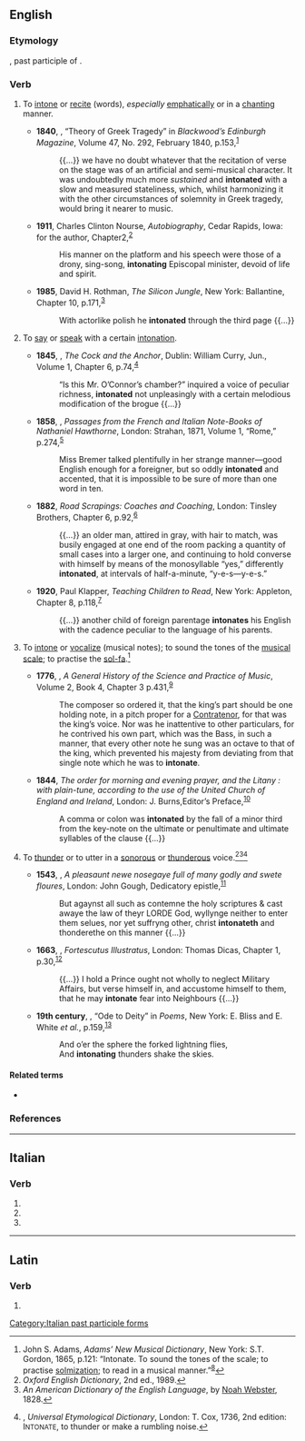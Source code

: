 ==English==

===Etymology===
{{der|en|la|intonatus}}, past participle of {{m|la|intonare||to thunder, resound}}.

===Verb===
{{en-verb}}

# {{lb|en|transitive|intransitive|dated}} To [[intone]] or [[recite]] (words), ''especially'' [[emphatic]]ally or in a [[chant]]ing manner.
#* '''1840''', {{w|Thomas De Quincey}}, “Theory of Greek Tragedy” in ''Blackwood’s Edinburgh Magazine'', Volume 47, No. 292, February 1840, p.{{nbsp}}153,<sup>[https://catalog.hathitrust.org/Record/006061455]</sup>
#*: {{...}} we have no doubt whatever that the recitation of verse on the stage was of an artificial and semi-musical character. It was undoubtedly much more ''sustained'' and '''intonated''' with a slow and measured stateliness, which, whilst harmonizing it with the other circumstances of solemnity in Greek tragedy, would bring it nearer to music.
#* '''1911''', Charles Clinton Nourse, ''Autobiography'', Cedar Rapids, Iowa: for the author, Chapter{{nbsp}}2,<sup>[https://www.gutenberg.org/files/40777/40777-h/40777-h.htm]</sup>
#*: His manner on the platform and his speech were those of a drony, sing-song, '''intonating''' Episcopal minister, devoid of life and spirit.
#* '''1985''', David H. Rothman, ''The Silicon Jungle'', New York: Ballantine, Chapter 10, p.{{nbsp}}171,<sup>[https://www.gutenberg.org/files/54360/54360-h/54360-h.htm]</sup>
#*: With actorlike polish he '''intonated''' through the third page {{...}}
# {{lb|en|transitive|dated}} To [[say]] or [[speak]] with a certain [[intonation]].
#* '''1845''', {{w|Sheridan Le Fanu}}, ''The Cock and the Anchor'', Dublin: William Curry, Jun., Volume 1, Chapter 6, p.{{nbsp}}74,<sup>[https://archive.org/details/cockanchorbeingc01lefa]</sup>
#*: “Is this Mr. O’Connor’s chamber?” inquired a voice of peculiar richness, '''intonated''' not unpleasingly with a certain melodious modification of the brogue {{...}}
#* '''1858''', {{w|Nathaniel Hawthorne}}, ''Passages from the French and Italian Note-Books of Nathaniel Hawthorne'', London: Strahan, 1871, Volume 1, “Rome,” p.{{nbsp}}274,<sup>[https://archive.org/details/passagesfromfren01hawt]</sup>
#*: Miss Bremer talked plentifully in her strange manner—good English enough for a foreigner, but so oddly '''intonated''' and accented, that it is impossible to be sure of more than one word in ten.
#* '''1882''', ''Road Scrapings: Coaches and Coaching'', London: Tinsley Brothers, Chapter 6, p.{{nbsp}}92,<sup>[https://www.gutenberg.org/files/45372/45372-h/45372-h.htm]</sup>
#*: {{...}} an older man, attired in gray, with hair to match, was busily engaged at one end of the room packing a quantity of small cases into a larger one, and continuing to hold converse with himself by means of the monosyllable “yes,” differently '''intonated''', at intervals of half-a-minute, “y-e-s—y-e-s.”
#* '''1920''', Paul Klapper, ''Teaching Children to Read'', New York: Appleton, Chapter 8, p.{{nbsp}}118,<sup>[https://www.fadedpage.com/books/20180846/html.php]</sup>
#*: {{...}} another child of foreign parentage '''intonates''' his English with the cadence peculiar to the language of his parents.
# {{lb|en|transitive|dated}} To [[intone]] or [[vocalize]] (musical notes); to sound the tones of the [[musical scale]]; to practise the [[sol-fa]].<ref>John S. Adams, ''Adams’ New Musical Dictionary'', New York: S.T. Gordon, 1865, p.{{nbsp}}121: “Intonate. To sound the tones of the scale; to practise [[solmisation|solmization]]; to read in a musical manner.”<sup>[https://catalog.hathitrust.org/Record/100695670]</sup></ref>
#* '''1776''', {{w|John Hawkins (author)|John Hawkins}}, ''A General History of the Science and Practice of Music'', Volume 2, Book 4, Chapter 3 p.{{nbsp}}431,<sup>[https://archive.org/details/generalhistoryof02byuhawk]</sup>
#*: The composer so ordered it, that the king’s part should be one holding note, in a pitch proper for a [[countertenor|Contratenor]], for that was the king’s voice. Nor was he inattentive to other particulars, for he contrived his own part, which was the Bass, in such a manner, that every other note he sung was an octave to that of the king, which prevented his majesty from deviating from that single note which he was to '''intonate'''.
#* '''1844''', ''The order for morning and evening prayer, and the Litany : with plain-tune, according to the use of the United Church of England and Ireland'', London: J. Burns,Editor’s Preface,<sup>[https://catalog.hathitrust.org/Record/100242021]</sup>
#*: A comma or colon was '''intonated''' by the fall of a minor third from the key-note on the ultimate or penultimate and ultimate syllables of the clause {{...}}
# {{lb|en|obsolete}} To [[thunder]] or to utter in a [[sonorous]] or [[thunderous]] voice.<ref>''Oxford English Dictionary'', 2nd ed., 1989.</ref><ref>''An American Dictionary of the English Language'', by [[w:Noah Webster|Noah Webster]], 1828.</ref><ref>{{w|Nathan Bailey}}, ''Universal Etymological Dictionary'', London: T. Cox, 1736, 2nd edition: I<small>NTONATE</small>, to thunder or make a rumbling noise.</ref>
#* '''1543''', {{w|Thomas Beccon}}, ''A pleasaunt newe nosegaye full of many godly and swete floures'', London: John Gough, Dedicatory epistle,<sup>[http://name.umdl.umich.edu/A07010.0001.001]</sup>
#*: But agaynst all such as contemne the holy scriptures & cast awaye the law of theyr LORDE God, wyllynge neither to enter them selues, nor yet suffryng other, christ '''intonateth''' and thonderethe on this manner {{...}}
#* '''1663''', {{w|Edward Waterhouse (FRS)|Edward Waterhouse}}, ''Fortescutus Illustratus'', London: Thomas Dicas, Chapter 1, p.{{nbsp}}30,<sup>[http://name.umdl.umich.edu/A65237.0001.001]</sup>
#*: {{...}} I hold a Prince ought not wholly to neglect Military Affairs, but verse himself in, and accustome himself to them, that he may '''intonate''' fear into Neighbours {{...}}
#* '''19th century''', {{w|Sumner Lincoln Fairfield}}, “Ode to Deity” in ''Poems'', New York: E. Bliss and E. White ''et al.'', p.{{nbsp}}159,<sup>[https://catalog.hathitrust.org/Record/001422476]</sup>
#*: And o’er the sphere the forked lightning flies,
#*: And '''intonating''' thunders shake the skies.

====Related terms====
* {{l|en|intonation}}

===References===
<references/>

----

==Italian==

===Verb===
{{head|it|verb form}}

# {{inflection of|it|intonare||2|p|pres|indc}}
# {{inflection of|it|intonare||2|p|impr}}
# {{feminine plural of|it|intonato}}

[[Category:Italian past participle forms]]

----

==Latin==

===Verb===
{{la-verb-form|intonāte}}

# {{inflection of|la|intonō||2|p|pres|actv|impr}}